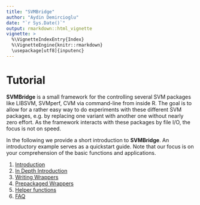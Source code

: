```yaml
---
title: "SVMBridge"
author: "Aydin Demircioglu"
date: "`r Sys.Date()`"
output: rmarkdown::html_vignette
vignette: >
  %\VignetteIndexEntry{Index}
  %\VignetteEngine{knitr::rmarkdown}
  \usepackage[utf8]{inputenc}
---
```


# Tutorial

**SVMBridge** is a small framework for the controlling several SVM packages like LIBSVM, SVMperf, CVM via command-line from inside R.  The goal is to allow for a rather easy way to do experiments with these different SVM packages, e.g. by replacing one variant with another one without nearly zero effort. As the framework interacts with these packages by file I/O, the focus is not on speed.

In the following we provide a short introduction to **SVMBridge**. An introductory example serves as a quickstart guide. Note that our focus is on your comprehension of the basic functions and
applications.

1. [Introduction](introduction.md)
2. [In Depth Introduction](detailed.md)
3. [Writing Wrappers](writingwrappers.md)
4. [Prepackaged Wrappers](prepackagedwrappers.md)
5. [Helper functions](helpers.md)
6. [FAQ](faq.md)
